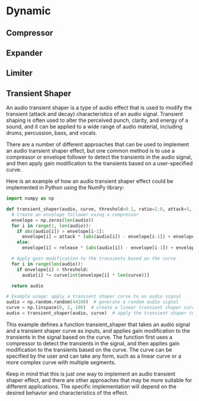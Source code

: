 # Dynamic

## Compressor

## Expander

## Limiter

## Transient Shaper

An audio transient shaper is a type of audio effect that is used to modify the transient (attack and decay) characteristics of an audio signal. Transient shaping is often used to alter the perceived punch, clarity, and energy of a sound, and it can be applied to a wide range of audio material, including drums, percussion, bass, and vocals.

There are a number of different approaches that can be used to implement an audio transient shaper effect, but one common method is to use a compressor or envelope follower to detect the transients in the audio signal, and then apply gain modification to the transients based on a user-specified curve.

Here is an example of how an audio transient shaper effect could be implemented in Python using the NumPy library:

```py
import numpy as np

def transient_shaper(audio, curve, threshold=0.1, ratio=2.0, attack=5, release=50):
  # Create an envelope follower using a compressor
  envelope = np.zeros(len(audio))
  for i in range(1, len(audio)):
    if abs(audio[i]) > envelope[i-1]:
      envelope[i] = attack * (abs(audio[i]) - envelope[i-1]) + envelope[i-1]
    else:
      envelope[i] = release * (abs(audio[i]) - envelope[i-1]) + envelope[i-1]

  # Apply gain modification to the transients based on the curve
  for i in range(len(audio)):
    if envelope[i] > threshold:
      audio[i] *= curve[int(envelope[i] * len(curve))]

  return audio

# Example usage: apply a transient shaper curve to an audio signal
audio = np.random.random(44100)  # generate a random audio signal
curve = np.linspace(0, 2, 100)  # create a linear transient shaper curve
audio = transient_shaper(audio, curve)  # apply the transient shaper to the audio
```

This example defines a function transient_shaper that takes an audio signal and a transient shaper curve as inputs, and applies gain modification to the transients in the signal based on the curve. The function first uses a compressor to detect the transients in the signal, and then applies gain modification to the transients based on the curve. The curve can be specified by the user and can take any form, such as a linear curve or a more complex curve with multiple segments.

Keep in mind that this is just one way to implement an audio transient shaper effect, and there are other approaches that may be more suitable for different applications. The specific implementation will depend on the desired behavior and characteristics of the effect.
